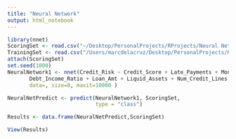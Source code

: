 ```yaml
---
title: "Neural Network"
output: html_notebook
---
```



```r
library(nnet)
ScoringSet <- read.csv("~/Desktop/PersonalProjects/RProjects/Neural Network/Chapter11Scoring.csv")
TrainingSet <- read.csv("/Users/marcdelacruz/Desktop/PersonalProjects/RProjects/Neural Network/Chapter11Exercise_TrainingData (1).csv")
attach(ScoringSet)
set.seed(1000)
NeuralNetwork1 <- nnet(Credit_Risk ~ Credit_Score + Late_Payments + Months_In_Job + 
       Debt_Income_Ratio + Loan_Amt + Liquid_Assets + Num_Credit_Lines, 
       data=, size=8, maxit=10000 )
```


```R
NeuralNetPredict <- predict(NeuralNetwork1, ScoringSet, 
                            type = "class")
```


```R
Results <- data.frame(NeuralNetPredict,ScoringSet)
```


```R
View(Results)
```